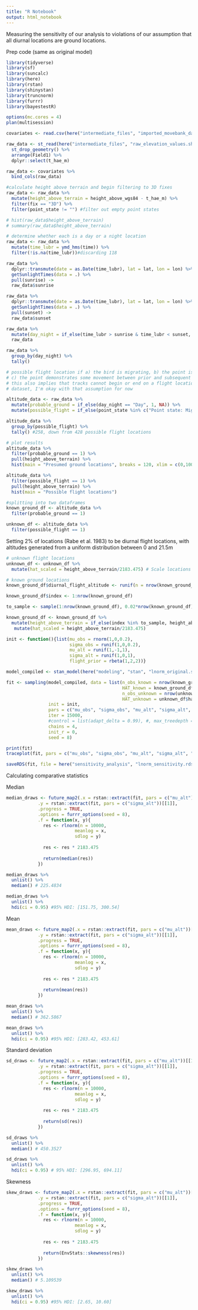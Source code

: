 ---
title: "R Notebook"
output: html_notebook
---

Measuring the sensitivity of our analysis to violations of our assumption that all diurnal locations are ground locations.

Prep code (same as original model)
```{r}
library(tidyverse)
library(sf)
library(suncalc)
library(here)
library(rstan)
library(shinystan)
library(truncnorm)
library(furrr)
library(bayestestR)

options(mc.cores = 4)
plan(multisession)

covariates <- read.csv(here("intermediate_files", "imported_movebank_data.csv"))

raw_data <- st_read(here("intermediate_files", "raw_elevation_values.shp")) %>% 
  st_drop_geometry() %>% 
  arrange(Field1) %>% 
  dplyr::select(t_hae_m)

raw_data <- covariates %>% 
  bind_cols(raw_data)

#calculate height above terrain and begin filtering to 3D fixes
raw_data <- raw_data %>% 
  mutate(height_above_terrain = height_above_wgs84 - t_hae_m) %>% 
  filter(fix == "3D") %>% 
  filter(point_state != "") #filter out empty point states

# hist(raw_data$height_above_terrain)
# summary(raw_data$height_above_terrain)

# determine whether each is a day or a night location
raw_data <- raw_data %>% 
  mutate(time_lubr = ymd_hms(time)) %>% 
  filter(!is.na(time_lubr))#discarding 118

raw_data %>%
  dplyr::transmute(date = as.Date(time_lubr), lat = lat, lon = lon) %>%
  getSunlightTimes(data = .) %>%
  pull(sunrise) -> 
  raw_data$sunrise

raw_data %>%
  dplyr::transmute(date = as.Date(time_lubr), lat = lat, lon = lon) %>%
  getSunlightTimes(data = .) %>%
  pull(sunset) -> 
  raw_data$sunset

raw_data %>%
  mutate(day_night = if_else(time_lubr > sunrise & time_lubr < sunset, "Day", "Night")) ->
  raw_data

raw_data %>% 
  group_by(day_night) %>% 
  tally()

# possible flight location if a) the bird is migrating, b) the point is nocturnal, 
# c) the point demonstrates some movement between prior and subsequent points (6.6 km)
# this also implies that tracks cannot begin or end on a flight location. Given the small number of these in our
# dataset, I'm okay with that assumption for now

altitude_data <- raw_data %>% 
  mutate(probable_ground = if_else(day_night == "Day", 1, NA)) %>% 
  mutate(possible_flight = if_else(point_state %in% c("Point state: Migratory (spring)", "Point state: Migratory (fall)") & day_night == "Night" & moving == TRUE, 1, NA))

altitude_data %>% 
  group_by(possible_flight) %>% 
  tally() #258, down from 428 possible flight locations

# plot results
altitude_data %>%
  filter(probable_ground == 1) %>%
  pull(height_above_terrain) %>%
  hist(main = "Presumed ground locations", breaks = 120, xlim = c(0,100))

altitude_data %>%
  filter(possible_flight == 1) %>%
  pull(height_above_terrain) %>%
  hist(main = "Possible flight locations")

#splitting into two dataframes
known_ground_df <- altitude_data %>% 
  filter(probable_ground == 1)

unknown_df <- altitude_data %>% 
  filter(possible_flight == 1)
```

Setting 2% of locations (Rabe et al. 1983) to be diurnal flight locations, with altitudes generated from a uniform distribution between 0 and 21.5m
```{r}
# unknown flight locations
unknown_df <- unknown_df %>% 
  mutate(hat_scaled = height_above_terrain/2183.475) # Scale locations between -1 and 1

# known ground locations
known_ground_df$diurnal_flight_altitude <- runif(n = nrow(known_ground_df), max = 21.5)

known_ground_df$index <- 1:nrow(known_ground_df)

to_sample <- sample(1:nrow(known_ground_df), 0.02*nrow(known_ground_df))

known_ground_df <- known_ground_df %>% 
  mutate(height_above_terrain = if_else(index %in% to_sample, height_above_terrain + diurnal_flight_altitude, height_above_terrain)) %>% # if this location is part of the 2%, add the diurnal flight altitude to the true altitude
   mutate(hat_scaled = height_above_terrain/2183.475)
```


```{r}
init <- function(){list(mu_obs = rnorm(1,0,0.2),
                        sigma_obs = runif(1,0,0.2),
                        mu_alt = runif(1,-1,1),
                        sigma_alt = runif(1,0,1),
                        flight_prior = rbeta(1,2,2))}

model_compiled <- stan_model(here("modeling", "stan", "lnorm_original.stan"))

fit <- sampling(model_compiled, data = list(n_obs_known = nrow(known_ground_df),
                                            HAT_known = known_ground_df$hat_scaled,
                                            n_obs_unknown = nrow(unknown_df),
                                            HAT_unknown = unknown_df$hat_scaled), 
                init = init,
                pars = c("mu_obs", "sigma_obs", "mu_alt", "sigma_alt", "flight_prior", "p_flight"), #, "HAT_known_mean_gte", "HAT_known_sd_gte", "HAT_known_ppc", "HAT_unknown_ppc"
                iter = 15000,
                #control = list(adapt_delta = 0.99), #, max_treedepth = 20
                chains = 4, 
                init_r = 0,
                seed = 8)

print(fit)
traceplot(fit, pars = c("mu_obs", "sigma_obs", "mu_alt", "sigma_alt", "flight_prior"))

saveRDS(fit, file = here("sensitivity_analysis", "lnorm_sensitivity.rds"))
```

Calculating comparative statistics

Median
```{r}
median_draws <- future_map2(.x = rstan::extract(fit, pars = c("mu_alt"))[[1]], 
            .y = rstan::extract(fit, pars = c("sigma_alt"))[[1]],
            .progress = TRUE,
            .options = furrr_options(seed = 8),
            .f = function(x, y){
              res <- rlnorm(n = 10000, 
                          meanlog = x,
                          sdlog = y)
              
              res <- res * 2183.475
              
              return(median(res))
            })

median_draws %>% 
  unlist() %>% 
  median() # 225.4834

median_draws %>% 
  unlist() %>% 
  hdi(ci = 0.95) #95% HDI: [151.75, 300.54]
```

Mean
```{r}
mean_draws <- future_map2(.x = rstan::extract(fit, pars = c("mu_alt"))[[1]], 
            .y = rstan::extract(fit, pars = c("sigma_alt"))[[1]],
            .progress = TRUE,
            .options = furrr_options(seed = 8),
            .f = function(x, y){
              res <- rlnorm(n = 10000, 
                          meanlog = x,
                          sdlog = y)
              
              res <- res * 2183.475
              
              return(mean(res))
            })

mean_draws %>% 
  unlist() %>% 
  median() # 362.5867

mean_draws %>% 
  unlist() %>% 
  hdi(ci = 0.95) #95% HDI: [283.42, 453.61]
```

Standard deviation
```{r}
sd_draws <- future_map2(.x = rstan::extract(fit, pars = c("mu_alt"))[[1]], 
            .y = rstan::extract(fit, pars = c("sigma_alt"))[[1]],
            .progress = TRUE,
            .options = furrr_options(seed = 8),
            .f = function(x, y){
              res <- rlnorm(n = 10000, 
                          meanlog = x,
                          sdlog = y)
              
              res <- res * 2183.475
              
              return(sd(res))
            })

sd_draws %>% 
  unlist() %>% 
  median() # 450.3527

sd_draws %>% 
  unlist() %>% 
  hdi(ci = 0.95) # 95% HDI: [296.95, 694.11]
```

Skewness
```{r}
skew_draws <- future_map2(.x = rstan::extract(fit, pars = c("mu_alt"))[[1]], 
            .y = rstan::extract(fit, pars = c("sigma_alt"))[[1]],
            .progress = TRUE,
            .options = furrr_options(seed = 8),
            .f = function(x, y){
              res <- rlnorm(n = 10000, 
                          meanlog = x,
                          sdlog = y)
              
              res <- res * 2183.475
              
              return(EnvStats::skewness(res))
            })

skew_draws %>% 
  unlist() %>% 
  median() # 5.109539

skew_draws %>% 
  unlist() %>% 
  hdi(ci = 0.95) #95% HDI: [2.65, 10.60]
```
